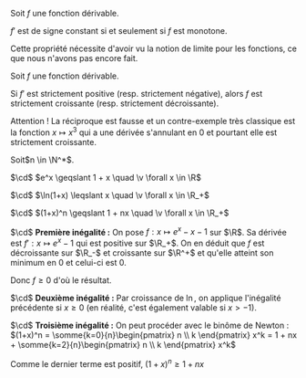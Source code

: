
<Item type='proposition' titre='monotonie et dérivée' tag="admis"  searchDesc="fonction croissante décroissante">

Soit $f$ une fonction dérivable.

$f'$ est de signe constant si et seulement si $f$ est monotone. 
</Item>

Cette propriété nécessite d'avoir vu la notion de limite pour les fonctions, ce que nous n'avons pas encore fait.

<Item type='proposition' titre='monotonie stricte et dérivée' searchDesc="croissante décroissante fonction">

Soit $f$ une fonction dérivable.

Si $f'$ est strictement positive (resp. strictement négative), alors $f$ est strictement croissante (resp. strictement décroissante). 
</Item>

<Remarque titre=''>

Attention ! La réciproque est fausse et un contre-exemple très classique est la fonction $x \mapsto x^3$ qui a une dérivée s'annulant en $0$ et pourtant elle est strictement croissante. 
</Remarque>

<Item type='proposition' titre='inégalités classiques'  searchDesc="exponentielle puissance logarithme">

Soit$n \in \N^*$.

$\cd$ $e^x \geqslant 1 + x \quad \v \forall x \in \R$

$\cd$ $\ln(1+x) \leqslant x \quad \v \forall x \in \R_+$

$\cd$ $(1+x)^n \geqslant 1 + nx \quad \v \forall x \in \R_+$
</Item>

<Hideable type='démonstration' titre=''>

$\cd$ **Première inégalité :** On pose $f : x \mapsto e^x - x - 1$ sur $\R$. Sa dérivée est $f' : x \mapsto e^x - 1$ qui est positive sur $\R_+$. On en déduit que $f$ est décroissante sur $\R_-$ et croissante sur $\R^+$ et qu'elle atteint son minimum en $0$ et celui-ci est $0$. 

Donc $f \geqslant 0$ d'où le résultat.

$\cd$ **Deuxième inégalité :** Par croissance de $\ln$, on applique l'inégalité précédente si $x \geqslant 0$ (en réalité, c'est également valable si $x > -1$).

$\cd$ **Troisième inégalité :** On peut procéder avec le binôme de Newton : $(1+x)^n = \somme{k=0}{n}\begin{pmatrix} n \\ k \end{pmatrix} x^k = 1 + nx + \somme{k=2}{n}\begin{pmatrix} n \\ k \end{pmatrix} x^k$

Comme le dernier terme est positif, $(1+x)^n \geqslant 1 + nx$
</Hideable>
